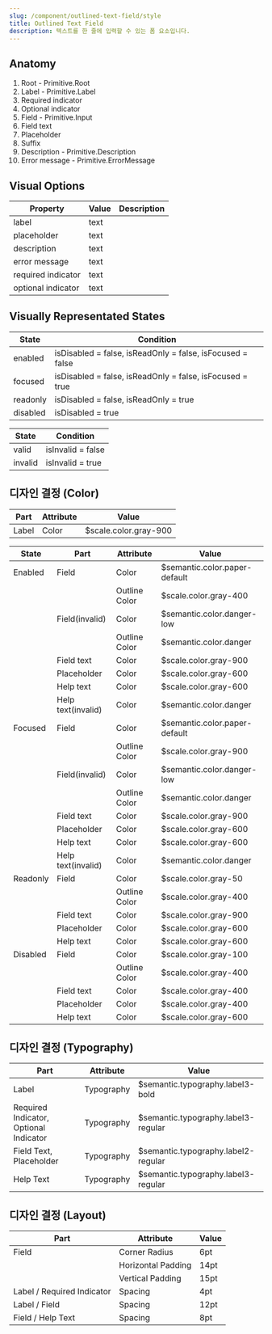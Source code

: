 ```yaml
---
slug: /component/outlined-text-field/style
title: Outlined Text Field
description: 텍스트를 한 줄에 입력할 수 있는 폼 요소입니다.
---
```


## Anatomy

1. Root - Primitive.Root
2. Label - Primitive.Label
3. Required indicator
4. Optional indicator
5. Field - Primitive.Input
6. Field text
7. Placeholder
8. Suffix
9. Description - Primitive.Description
10. Error message - Primitive.ErrorMessage

## Visual Options

| Property           | Value | Description |
| ------------------ | ----- | ----------- |
| label              | text  |             |
| placeholder        | text  |             |
| description        | text  |             |
| error message      | text  |             |
| required indicator | text  |             |
| optional indicator | text  |             |

## Visually Representated States

| State    | Condition                                                 |
| -------- | --------------------------------------------------------- |
| enabled  | isDisabled = false, isReadOnly = false, isFocused = false |
| focused  | isDisabled = false, isReadOnly = false, isFocused = true  |
| readonly | isDisabled = false, isReadOnly = true                     |
| disabled | isDisabled = true                                         |

| State   | Condition         |
| ------- | ----------------- |
| valid   | isInvalid = false |
| invalid | isInvalid = true  |

## 디자인 결정 (Color)

| Part  | Attribute | Value                 |
| ----- | --------- | --------------------- |
| Label | Color     | $scale.color.gray-900 |

| State    | Part               | Attribute     | Value                         |
| -------- | ------------------ | ------------- | ----------------------------- |
| Enabled  | Field              | Color         | $semantic.color.paper-default |
|          |                    | Outline Color | $scale.color.gray-400         |
|          | Field(invalid)     | Color         | $semantic.color.danger-low    |
|          |                    | Outline Color | $semantic.color.danger        |
|          | Field text         | Color         | $scale.color.gray-900         |
|          | Placeholder        | Color         | $scale.color.gray-600         |
|          | Help text          | Color         | $scale.color.gray-600         |
|          | Help text(invalid) | Color         | $semantic.color.danger        |
| Focused  | Field              | Color         | $semantic.color.paper-default |
|          |                    | Outline Color | $scale.color.gray-900         |
|          | Field(invalid)     | Color         | $semantic.color.danger-low    |
|          |                    | Outline Color | $semantic.color.danger        |
|          | Field text         | Color         | $scale.color.gray-900         |
|          | Placeholder        | Color         | $scale.color.gray-600         |
|          | Help text          | Color         | $scale.color.gray-600         |
|          | Help text(invalid) | Color         | $semantic.color.danger        |
| Readonly | Field              | Color         | $scale.color.gray-50          |
|          |                    | Outline Color | $scale.color.gray-400         |
|          | Field text         | Color         | $scale.color.gray-900         |
|          | Placeholder        | Color         | $scale.color.gray-600         |
|          | Help text          | Color         | $scale.color.gray-600         |
| Disabled | Field              | Color         | $scale.color.gray-100         |
|          |                    | Outline Color | $scale.color.gray-400         |
|          | Field text         | Color         | $scale.color.gray-400         |
|          | Placeholder        | Color         | $scale.color.gray-400         |
|          | Help text          | Color         | $scale.color.gray-600         |

## 디자인 결정 (Typography)

| Part                                   | Attribute  | Value                               |
| -------------------------------------- | ---------- | ----------------------------------- |
| Label                                  | Typography | $semantic.typography.label3-bold    |
| Required Indicator, Optional Indicator | Typography | $semantic.typography.label3-regular |
| Field Text, Placeholder                | Typography | $semantic.typography.label2-regular |
| Help Text                              | Typography | $semantic.typography.label3-regular |

## 디자인 결정 (Layout)

| Part                       | Attribute          | Value |
| -------------------------- | ------------------ | ----- |
| Field                      | Corner Radius      | 6pt   |
|                            | Horizontal Padding | 14pt  |
|                            | Vertical Padding   | 15pt  |
| Label / Required Indicator | Spacing            | 4pt   |
| Label / Field              | Spacing            | 12pt  |
| Field / Help Text          | Spacing            | 8pt   |
